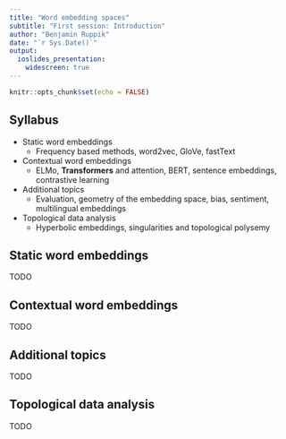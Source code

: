 ```yaml
---
title: "Word embedding spaces"
subtitle: "First session: Introduction"
author: "Benjamin Ruppik"
date: "`r Sys.Date()`"
output:
  ioslides_presentation:
    widescreen: true
---
```


```r
knitr::opts_chunk$set(echo = FALSE)
```

## Syllabus

* Static word embeddings
    * Frequency based methods, word2vec, GloVe, fastText
* Contextual word embeddings
    * ELMo, **Transformers** and attention, BERT, sentence embeddings, contrastive learning 
* Additional topics
    * Evaluation, geometry of the embedding space, bias, sentiment, multilingual embeddings
* Topological data analysis
    * Hyperbolic embeddings, singularities and topological polysemy

## Static word embeddings

TODO

## Contextual word embeddings

TODO

## Additional topics

TODO

## Topological data analysis

TODO

